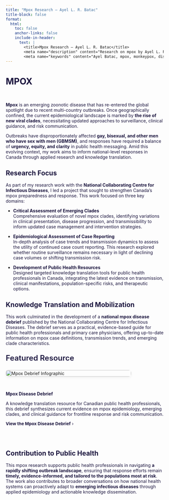 ```yaml
---
title: "Mpox Research – Ayel L. R. Batac"
title-block: false
format:
  html:
    toc: false
    anchor-links: false
    include-in-header: 
      text: |
        <title>Mpox Research – Ayel L. R. Batac</title>
        <meta name="description" content="Research on mpox by Ayel L. R. Batac, focusing on public health response, surveillance, and knowledge translation." />
        <meta name="keywords" content="Ayel Batac, mpox, monkeypox, disease debrief, NCCID, Public Health Agency of Canada, public health, surveillance, knowledge translation, infectious diseases, global health, outbreak response, epidemiologist" />
---
```


# MPOX

<p><br></p>

**Mpox** is an emerging zoonotic disease that has re-entered the global spotlight due to recent multi-country outbreaks. Once geographically confined, the current epidemiological landscape is marked by **the rise of new viral clades**, necessitating updated approaches to surveillance, clinical guidance, and risk communication.

Outbreaks have disproportionately affected **gay, bisexual, and other men who have sex with men (GBMSM)**, and responses have required a balance of **urgency, equity, and clarity** in public health messaging. Amid this evolving context, my work aims to inform national-level responses in Canada through applied research and knowledge translation.

## Research Focus

As part of my research work with the **National Collaborating Centre for Infectious Diseases**, I led a project that sought to strengthen Canada’s mpox preparedness and response. This work focused on three key domains:

- **Critical Assessment of Emerging Clades**  
  Comprehensive evaluation of novel mpox clades, identifying variations in clinical presentation, disease progression, and transmissibility to inform updated case management and intervention strategies.

- **Epidemiological Assessment of Case Reporting**  
  In-depth analysis of case trends and transmission dynamics to assess the utility of continued case count reporting. This research explored whether routine surveillance remains necessary in light of declining case volumes or shifting transmission risk.

- **Development of Public Health Resources**  
  Designed targeted knowledge translation tools for public health professionals in Canada, integrating the latest evidence on transmission, clinical manifestations, population-specific risks, and therapeutic options.

## Knowledge Translation and Mobilization

This work culminated in the development of a **national mpox disease debrief** published by the National Collaborating Centre for Infectious Diseases. The debrief serves as a practical, evidence-based guide for public health professionals and primary care physicians, offering up-to-date information on mpox case definitions, transmission trends, and emerging clade characteristics.

```{=html}
<p style="font-size: 1.5rem; font-weight: 600; color: #1B153E; margin-bottom: 1rem;">
  Featured Resource
</p>

<div style="display: flex; flex-wrap: wrap; gap: 2rem; align-items: flex-start; margin-top: 1.5rem;">

  <!-- Mpox Infographic Image -->
  <div style="flex: 0 0 400px;">
    <img src="mpox_idx.png" alt="Mpox Debrief Infographic"
         style="width: 100%; border-radius: 8px; box-shadow: 0 4px 8px rgba(0,0,0,0.05); transition: transform 0.3s ease;"
         onmouseover="this.style.transform='scale(1.05)'"
         onmouseout="this.style.transform='scale(1)'">
  </div>

  <!-- Description and Link -->
  <div style="flex: 1; min-width: 250px;">

    <p style="font-weight: bold; color: #1B153E;">Mpox Disease Debrief</p>

    <p>
      A knowledge translation resource for Canadian public health professionals, this debrief synthesizes current evidence on mpox epidemiology, emerging clades, and clinical guidance for frontline response and risk communication.
    </p>

    <p style="font-size: 0.85rem;">
      <a href="https://nccid.ca/debrief/mpox/" target="_blank" 
         style="text-decoration: none; color: #1B153E;" 
         onmouseover="this.style.color='#DE2221'" 
         onmouseout="this.style.color='#1B153E'">
        <strong>View the Mpox Disease Debrief</strong> &rsaquo;
      </a>
    </p>

  </div>
</div>
```

$~$

## Contribution to Public Health

This mpox research supports public health professionals in navigating **a rapidly shifting outbreak landscape**, ensuring that response efforts remain **timely, evidence-informed, and tailored to the populations most at risk**. The work also contributes to broader conversations on how national health systems can proactively adapt to **emerging infectious diseases** through applied epidemiology and actionable knowledge dissemination.

<style>
  h1, h2, h3, p {
    color: #1B153E;
  }
</style>
